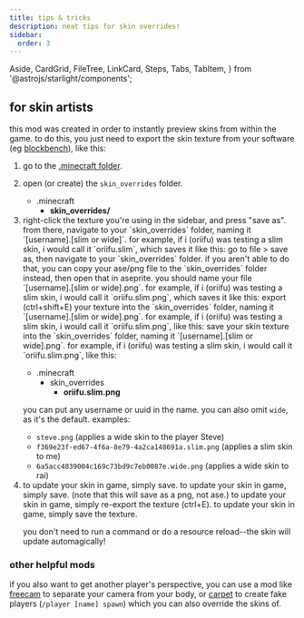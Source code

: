 ```yaml
---
title: tips & tricks
description: neat tips for skin overrides!
sidebar:
  order: 3
---
```


  Aside,
  CardGrid,
  FileTree,
  LinkCard,
  Steps,
  Tabs,
  TabItem,
} from '@astrojs/starlight/components';

## for skin artists

this mod was created in order to instantly preview skins from within the game. to do this, you just need to export the skin texture from your software (eg [blockbench](https://blockbench.net/)), like this:

<Steps>

1.  go to the [.minecraft folder](https://minecraft.wiki/w/.minecraft).

2.  open (or create) the `skin_overrides` folder.

    <FileTree>

    - .minecraft
      - **skin_overrides/**

    </FileTree>

3.  <Tabs syncKey="editor">
      <TabItem label="blockbench">
        right-click the texture you're using in the sidebar, and press "save
        as". from there, navigate to your `skin_overrides` folder, naming it
        `[username].[slim or wide]`. for example, if i (oriifu) was testing a
        slim skin, i would call it `oriifu.slim`, which saves it like this:
      </TabItem>
      <TabItem label="aseprite">
        go to file > save as, then navigate to your `skin_overrides` folder. if
        you aren't able to do that, you can copy your ase/png file to the
        `skin_overrides` folder instead, then open that in aseprite. you should
        name your file `[username].[slim or wide].png`. for example, if i
        (oriifu) was testing a slim skin, i would call it `oriifu.slim.png`,
        which saves it like this:
      </TabItem>
      <TabItem label="gimp">
        export (ctrl+shift+E) your texture into the `skin_overrides` folder,
        naming it `[username].[slim or wide].png`. for example, if i (oriifu)
        was testing a slim skin, i would call it `oriifu.slim.png`, like this:
      </TabItem>
      <TabItem label="other">
        save your skin texture into the `skin_overrides` folder, naming it
        `[username].[slim or wide].png`. for example, if i (oriifu) was testing
        a slim skin, i would call it `oriifu.slim.png`, like this:
      </TabItem>
    </Tabs>

    <FileTree>

    - .minecraft
      - skin_overrides
        - **oriifu.slim.png**

    </FileTree>

    <Aside type="tip">

    you can put any username or uuid in the name. you can also omit `wide`, as it's the default. examples:

    - `steve.png` (applies a wide skin to the player Steve)
    - `f369e23f-ed67-4f6a-8e79-4a2ca148691a.slim.png` (applies a slim skin to me)
    - `6a5acc4839004c169c73bd9c7eb0087e.wide.png` (applies a wide skin to rai)

    </Aside>

4.  <Tabs syncKey="editor">
      <TabItem label="blockbench">
        to update your skin in game, simply save.
      </TabItem>
      <TabItem label="aseprite">
        to update your skin in game, simply save. (note that this will save as a
        png, not ase.)
      </TabItem>
      <TabItem label="gimp">
        to update your skin in game, simply re-export the texture (ctrl+E).
      </TabItem>
      <TabItem label="other">
        to update your skin in game, simply save the texture.
      </TabItem>
    </Tabs>

    you don't need to run a command or do a resource reload--the skin will update automagically!

</Steps>

### other helpful mods

if you also want to get another player's perspective, you can use a mod like [freecam](https://modrinth.com/mod/XeEZ3fK2) to separate your camera from your body, or [carpet](https://modrinth.com/mod/TQTTVgYE) to create fake players (`/player [name] spawn`) which you can also override the skins of.

<CardGrid>
  <LinkCard
    title="freecam"
    description="get it on modrinth!"
    href="https://modrinth.com/mod/XeEZ3fK2"
  />
  <LinkCard
    title="carpet"
    description="get it on modrinth!"
    href="https://modrinth.com/mod/TQTTVgYE"
  />
</CardGrid>
